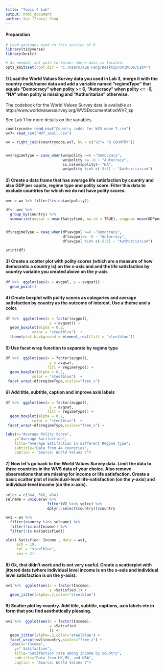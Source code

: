```yaml
---
title: "Topic 4 Lab"
output: html_document
author: Xue (Tracy) Feng
---
```


#### Preparation

```r
# Load packages used in this session of R
library(tidyverse)
library(knitr)

# As needed, set path to folder where data is located.
opts_knit$set(root.dir = "C:/Users/Xue Feng/Desktop/OPIM606/Lab4")
```

#### 1) Load the World Values Survey data you used in Lab 3, merge it with the country code/name data and add a variable named "regimeType" that equals "Democracy" when polity >= 6, "Autocracy" when polity <= -6, "NA" when polity is missing and "Authoritarian" otherwise.

The codebook for the World Values Survey data is available at 
http://www.worldvaluessurvey.org/WVSDocumentationWV7.jsp

See Lab 1 for more details on the variables.

```r


countrycode= read_csv("Country codes for WVS wave 7.csv")
wv7= read_csv("WV7_small.csv")

wv = right_join(countrycode,wv7, by = c("V2"= "B_COUNTRY"))


wv$regimeType = case_when(wv$polity >=6 ~"Democracy",
                          wv$polity <= -6 ~ "Autocracy",
                          is.na(wv$polity)~ "NA",
                          wv$polity %in% c(-5:5) ~ "Authoritarian")


```

#### 2) Create a data frame that has average life satisfaction by country and also GDP per capita, regime type and polity score.  Filter this data to exclude countries for which we do not have polity scores.

```r
wvc = wv %>% filter(!is.na(wv$polity))

df<- wvc %>%
  group_by(country) %>%
  summarize(avgsat = mean(Satisfied, na.rm = TRUE), avggdp= mean(GDPpercap, na.rm = TRUE), avgpol= mean(polity))


df$regimeType = case_when(df$avgpol >=6 ~"Democracy",
                          df$avgpol<= -6 ~ "Autocracy",
                          df$avgpol %in% c(-5:5) ~ "Authoritarian")

print(df)

```
#### 3) Create a scatter plot with polity scores (which are a measure of how democratic a country is) on the x-axis and and the life satisfaction by country variable you created above on the y-axis

```r

df %>%  ggplot(aes(x = avgpol, y = avgsat)) +
  geom_point()

```

#### 4) Create boxplot with polity scores as categories and average satisfaction by country as the outcome of interest.  Use a theme and a color.
```r

df %>%  ggplot(aes(x = factor(avgpol),            
                    y = avgsat)) +  
  geom_boxplot(alpha = 0.2,                
            color = "steelblue")  +
  theme(plot.background = element_rect(fill = "steelblue"))

```

#### 5) Use facet wrap function to separate by regime type
```r

df %>%  ggplot(aes(x = factor(avgpol),            
                    y = avgsat, 
                   fill = regimeType)) +  
  geom_boxplot(alpha = 0.2,                
            color = "steelblue")  +
 facet_wrap(~df$regimeType,scales="free_x")

```

#### 6) Add title, subtitle, caption and improve axis labels
```r

df %>%  ggplot(aes(x = factor(avgpol),            
                    y = avgsat,
                   fill = regimeType)) +  
  geom_boxplot(alpha = 0.2,                
            color = "steelblue")  +
 facet_wrap(~df$regimeType,scales="free_x") +

labs(x="Average Polity Score",       
    y="Average Satifaction",
    title="Average Satifaction in different Regime type",       
    subtitle="Data from 44 countries",       
    caption = "Source: World Values 7")


```


#### 7) Now let's go back to the World Values Survey data. Limit the data to three countries in the WVS data of your choice.  Also remove observations that are missing for income or life satisfaction. Create a basic scatter plot of individual-level life-satisfaction (on the y-axis) and individual-level income (on the x-axis).
```r

selcc = c(344, 566, 484)
selname = unique(wv %>% 
                   filter(V2 %in% selcc) %>%
                   dplyr::select(country))$country

wv1 = wv %>%
  filter(country %in% selname) %>%
  filter(!is.na(Income)) %>%
  filter(!is.na(Satisfied))

plot( Satisfied~ Income , data = wv1,
     pch = 19,    
     col = "steelblue",      
     cex = 2)

```


#### 8) Ok, that didn't work and is not very useful. Create a scatterplot with jittered data (where individual level income is on the x-axis and individual level satisfaction is on the y-axis).
```r
wv1 %>%  ggplot(aes(x = factor(Income),              
                    y =Satisfied )) +  
  geom_jitter(alpha=.2,color="steelblue")


```

#### 9) Scatter plot by country. Add title, subtitle, captions, axis labels etc in form that you find aesthetically pleasing. 
```r

wv1 %>%  ggplot(aes(x = factor(Income),              
                    y =Satisfied
                    )) +  
  geom_jitter(alpha=.2,color="steelblue") +
  facet_wrap(~wv1$country,scales="free_x") +
  labs(x="Income",       
    y=" Satifaction", 
    title="Satifaction rate among income by country",       
    subtitle="Data from HK,MX, and NRA",       
    caption = "Source: World Values 7")

```
